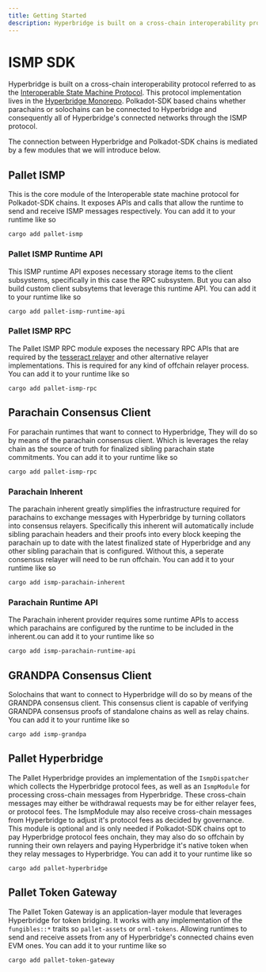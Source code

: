 ```yaml
---
title: Getting Started
description: Hyperbridge is built on a cross-chain interoperability protocol referred to as the [Interoperable State Machine Protocol](/protocol/ismp). This protocol implementation lives in the [Hyperbridge Monorepo](https://github.com/polytope-labs/hyperbridge/tree/main/modules/ismp).
---
```


# ISMP SDK

Hyperbridge is built on a cross-chain interoperability protocol referred to as the [Interoperable State Machine Protocol](/protocol/ismp). This protocol implementation lives in the [Hyperbridge Monorepo](https://github.com/polytope-labs/hyperbridge/tree/main/modules/ismp). Polkadot-SDK based chains whether parachains or solochains can be connected to Hyperbridge and consequently all of Hyperbridge's connected networks through the ISMP protocol.

The connection between Hyperbridge and Polkadot-SDK chains is mediated by a few modules that we will introduce below.

## Pallet ISMP

This is the core module of the Interoperable state machine protocol for Polkadot-SDK chains. It exposes APIs and calls that allow the runtime to send and receive ISMP messages respectively. You can add it to your runtime like so

```
cargo add pallet-ismp
```

### Pallet ISMP Runtime API

This ISMP runtime API exposes necessary storage items to the client subsystems, specifically in this case the RPC subsystem. But you can also build custom client subsytems that leverage this runtime API. You can add it to your runtime like so

```
cargo add pallet-ismp-runtime-api
```

### Pallet ISMP RPC

The Pallet ISMP RPC module exposes the necessary RPC APIs that are required by the [tesseract relayer](/developers/network/relayer) and other alternative relayer implementations. This is required for any kind of offchain relayer process. You can add it to your runtime like so

```
cargo add pallet-ismp-rpc
```

## Parachain Consensus Client

For parachain runtimes that want to connect to Hyperbridge, They will do so by means of the parachain consensus client. Which is leverages the relay chain as the source of truth for finalized sibling parachain state commitments. You can add it to your runtime like so

```
cargo add pallet-ismp-rpc
```


### Parachain Inherent

The parachain inherent greatly simplifies the infrastructure required for parachains to exchange messages with Hyperbridge by turning collators into consensus relayers. Specifically this inherent will automatically include sibling parachain headers and their proofs into every block keeping the parachain up to date with the latest finalized state of Hyperbridge and any other sibling parachain that is configured. Without this, a seperate consensus relayer will need to be run offchain. You can add it to your runtime like so

```
cargo add ismp-parachain-inherent
```

### Parachain Runtime API

The Parachain inherent provider requires some runtime APIs to access which parachains are configured by the runtime to be included in the inherent.ou can add it to your runtime like so

```
cargo add ismp-parachain-runtime-api
```

## GRANDPA Consensus Client

Solochains that want to connect to Hyperbridge will do so by means of the GRANDPA consensus client. This consensus client is capable of verifying GRANDPA consensus proofs of standalone chains as well as relay chains. You can add it to your runtime like so

```
cargo add ismp-grandpa
```

## Pallet Hyperbridge

The Pallet Hyperbridge provides an implementation of the `IsmpDispatcher` which collects the Hyperbridge protocol fees, as well as an `IsmpModule` for processing cross-chain messages from Hyperbridge. These cross-chain messages may either be withdrawal requests may be for either relayer fees, or protocol fees. The IsmpModule may also receive cross-chain messages from Hyperbridge to adjust it's protocol fees as decided by governance. This module is optional and is only needed if Polkadot-SDK chains opt to pay Hyperbridge protocol fees onchain, they may also do so offchain by running their own relayers and paying Hyperbridge it's native token when they relay messages to Hyperbridge. You can add it to your runtime like so

```
cargo add pallet-hyperbridge
```

## Pallet Token Gateway

The Pallet Token Gateway is an application-layer module that leverages Hyperbridge for token bridging. It works with any implementation of the `fungibles::*` traits so `pallet-assets` or `orml-tokens`. Allowing runtimes to send and receive assets from any of Hyperbridge's connected chains even EVM ones. You can add it to your runtime like so

```
cargo add pallet-token-gateway
```
